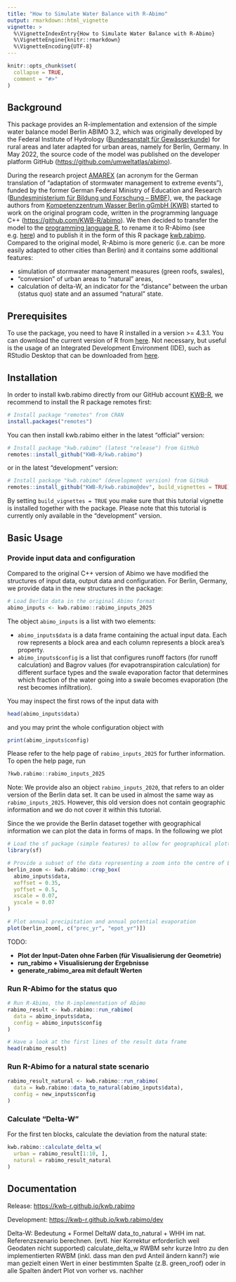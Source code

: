 ```yaml
---
title: "How to Simulate Water Balance with R-Abimo"
output: rmarkdown::html_vignette
vignette: >
  %\VignetteIndexEntry{How to Simulate Water Balance with R-Abimo}
  %\VignetteEngine{knitr::rmarkdown}
  %\VignetteEncoding{UTF-8}
---
```


```r
knitr::opts_chunk$set(
  collapse = TRUE,
  comment = "#>"
)
```

## Background

This package provides an R-implementation and extension of the simple water 
balance model Berlin ABIMO 3.2, which was originally developed by the Federal
Institute of Hydrology ([Bundesanstalt für Gewässerkunde](https://www.bafg.de)) 
for rural areas and later adapted for urban areas, namely for Berlin, Germany.
In May 2022, the source code of the model was published on the developer
platform GitHub ([https://github.com/umweltatlas/abimo](https://github.com/umweltatlas/abimo)). 

During the research project [AMAREX](https://amarex-projekt.de/de) (an acronym 
for the German translation of "adaptation of stormwater management to extreme
events"), funded by the former German Federal Ministry of Education and Research
([Bundesministerium für Bildung und Forschung -- BMBF](https://www.bmbf.de/DE/Home/home_node.html)), we, the package authors from [Kompetenzzentrum Wasser Berlin gGmbH (KWB)](https://kompetenz-wasser.de/de) 
started to work on the original program code, written in the programming language C++ ([https://github.com/KWB-R/abimo](https://github.com/KWB-R/abimo/)). 
We then decided to transfer the model to the 
[programming language R](https://www.r-project.org/), to rename it to
R-Abimo (see e.g. [here](https://amarex-projekt.de/en/news/abimo-r-abimo)) 
and to publish it in the form of this R package [kwb.rabimo](https://github.com/KWB-R/kwb.rabimo). 
Compared to the original model, R-Abimo is more generic (i.e. can be more easily
adapted to other cities than Berlin) and it contains some additional features:

- simulation of stormwater management measures (green roofs, swales),
- "conversion" of urban areas to "natural" areas,
- calculation of delta-W, an indicator for the "distance" between the urban (status quo) state and an assumed "natural" state.

## Prerequisites

To use the package, you need to have R installed in a version >= 4.3.1. 
You can download the current version of R from [here](https://cran.r-project.org/bin/windows/base/).
Not necessary, but useful is the usage of an Integrated Development Environment (IDE), such as RStudio Desktop that can be downloaded from
[here](https://posit.co/download/rstudio-desktop/).

## Installation

In order to install kwb.rabimo directly from our GitHub account [KWB-R](https://github.com/kwb-r/), we recommend to install the R package 
remotes first: 

```r
# Install package "remotes" from CRAN
install.packages("remotes")
```

You can then install kwb.rabimo either in the latest "official" version:

```r
# Install package "kwb.rabimo" (latest "release") from GitHub
remotes::install_github("KWB-R/kwb.rabimo")
```

or in the latest "development" version:

```r
# Install package "kwb.rabimo" (development version) from GitHub
remotes::install_github("KWB-R/kwb.rabimo@dev", build_vignettes = TRUE)
```

By setting `build_vignettes = TRUE` you make sure that this tutorial vignette
is installed together with the package. Please note that this tutorial is
currently only available in the "development" version. 

## Basic Usage

### Provide input data and configuration

Compared to the original C++ version of Abimo we have modified the structures
of input data, output data and configuration.
For Berlin, Germany, we provide data in the new structures in the 
package:

```r
# Load Berlin data in the original Abimo format
abimo_inputs <- kwb.rabimo::rabimo_inputs_2025
```

The object `abimo_inputs` is a list with two elements:

- `abimo_inputs$data` is a data frame containing the actual input data. Each row 
represents a block area and each column represents a block area's property.
- `abimo_inputs$config` is a list that configures runoff factors (for 
runoff calculation) and Bagrov values (for evapotranspiration calculation) for 
different surface types and the swale evaporation factor that determines which
fraction of the water going into a swale becomes evaporation (the rest becomes
infiltration).

You may inspect the first rows of the input data with

```r
head(abimo_inputs$data)
```

and you may print the whole configuration object with

```r
print(abimo_inputs$config)
```

Please refer to the help page of `rabimo_inputs_2025` for further information. 
To open the help page, run

```r
?kwb.rabimo::rabimo_inputs_2025
```

Note: We provide also an object `rabimo_inputs_2020`, that refers to an older 
version of the Berlin data set. It can be used in almost the same way as
`rabimo_inputs_2025`. However, this old version does not contain geographic 
information and we do not cover it within this tutorial.

Since the we provide the Berlin dataset together with geographical information 
we can plot the data in forms of maps. In the following we plot 

```r
# Load the sf package (simple features) to allow for geographical plotting
library(sf)

# Provide a subset of the data representing a zoom into the centre of Berlin
berlin_zoom <- kwb.rabimo::crop_box(
  abimo_inputs$data, 
  xoffset = 0.35, 
  yoffset = 0.5, 
  xscale = 0.07, 
  yscale = 0.07
)

# Plot annual precipitation and annual potential evaporation
plot(berlin_zoom[, c("prec_yr", "epot_yr")])
```

TODO: 

- **Plot der Input-Daten ohne Farben (für Visualisierung der Geometrie)**
- **run_rabimo + Visualisierung der Ergebnisse**
- **generate_rabimo_area mit default Werten**

### Run R-Abimo for the status quo

```r
# Run R-Abimo, the R-implementation of Abimo
rabimo_result <- kwb.rabimo::run_rabimo(
  data = abimo_inputs$data, 
  config = abimo_inputs$config
)

# Have a look at the first lines of the result data frame
head(rabimo_result)
```

### Run R-Abimo for a natural state scenario

```r
rabimo_result_natural <- kwb.rabimo::run_rabimo(
  data = kwb.rabimo::data_to_natural(abimo_inputs$data), 
  config = new_inputs$config
)
```

### Calculate "Delta-W"

For the first ten blocks, calculate the deviation from the natural state:

```r
kwb.rabimo::calculate_delta_w(
  urban = rabimo_result[1:10, ],
  natural = rabimo_result_natural
)
```

## Documentation

Release: [https://kwb-r.github.io/kwb.rabimo](https://kwb-r.github.io/kwb.rabimo)

Development: [https://kwb-r.github.io/kwb.rabimo/dev](https://kwb-r.github.io/kwb.rabimo/dev)




Delta-W:
Bedeutung + Formel DeltaW
data_to_natural + WHH im nat. Referenzszenario berechnen. (evtl. hier Korrektur erforderlich weil Geodaten nicht supported)
calculate_delta_w
 RWBM
sehr kurze Intro zu den implementierten RWBM (inkl. dass man den pvd Anteil ändern kann?)
wie man gezielt einen Wert in einer bestimmten Spalte (z.B. green_roof) oder in alle Spalten ändert
Plot von vorher vs. nachher
